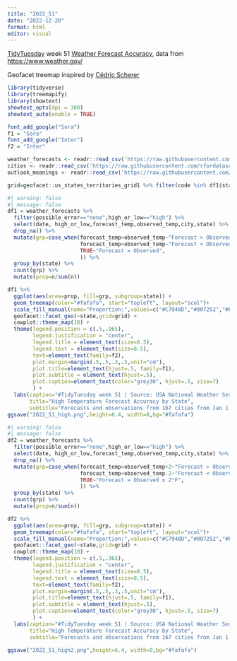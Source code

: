 ```yaml
---
title: "2022_51"
date: "2022-12-20"
format: html
editor: visual
---
```


[TidyTuesday](https://github.com/rfordatascience/tidytuesday) week 51 [Weather Forecast Accuracy](https://github.com/rfordatascience/tidytuesday/tree/master/data/2022/2022-12-20), data from <https://www.weather.gov/>

Geofacet treemap inspired by [Cédric Scherer](https://twitter.com/cedscherer/status/1379493675684786185)

```r
library(tidyverse)
library(treemapify)
library(showtext)
showtext_opts(dpi = 300)
showtext_auto(enable = TRUE)
```

```r
font_add_google("Sora")
f1 = "Sora"
font_add_google("Inter")
f2 = "Inter"
```

```r
weather_forecasts <- readr::read_csv('https://raw.githubusercontent.com/rfordatascience/tidytuesday/master/data/2022/2022-12-20/weather_forecasts.csv')
cities <- readr::read_csv('https://raw.githubusercontent.com/rfordatascience/tidytuesday/master/data/2022/2022-12-20/cities.csv')
outlook_meanings <- readr::read_csv('https://raw.githubusercontent.com/rfordatascience/tidytuesday/master/data/2022/2022-12-20/outlook_meanings.csv')
```

```r
grid=geofacet::us_states_territories_grid1 %>% filter(code %in% df1$state)
```

```r
#| warning: false
#| message: false
df1 = weather_forecasts %>% 
  filter(possible_error=="none",high_or_low=="high") %>%
  select(date, high_or_low,forecast_temp,observed_temp,city,state) %>%
  drop_na() %>%
  mutate(grp=case_when(forecast_temp>observed_temp~"Forecast > Observed",
                       forecast_temp<observed_temp~"Forecast < Observed",
                       TRUE~"Forecast = Observed",
                       )) %>%
  group_by(state) %>%
  count(grp) %>%
  mutate(prop=n/sum(n))

df1 %>% 
  ggplot(aes(area=prop, fill=grp, subgroup=state)) +
  geom_treemap(color="#fafafa", start="topleft", layout="scol")+
  scale_fill_manual(name="Proportion:",values=c("#C7948D","#007252","#FFC301")) +
  geofacet::facet_geo(~state,grid=grid) +
  cowplot::theme_map(10) +
  theme(legend.position = c(.5,.965),
        legend.justification = "center",
        legend.title = element_text(size=8.5),
        legend.text = element_text(size=8.5),
        text=element_text(family=f2),
        plot.margin=margin(.5,.5,.3,.5,unit="cm"),
        plot.title=element_text(hjust=.5, family=f1),
        plot.subtitle = element_text(hjust=.5),
        plot.caption=element_text(color="grey30", hjust=.5, size=7)
        ) +
  labs(caption="#TidyTuesday week 51 | Source: USA National Weather Service",
       title="High Temperature Forecast Accuracy by State",
       subtitle="Forecasts and observations from 167 cities from Jan 1, 2021 to May 30, 2022")
ggsave("2022_51_high.png",height=6.4, width=8,bg="#fafafa")
```


```r
#| warning: false
#| message: false
df2 = weather_forecasts %>% 
  filter(possible_error=="none",high_or_low=="high") %>%
  select(date, high_or_low,forecast_temp,observed_temp,city,state) %>%
  drop_na() %>%
  mutate(grp=case_when(forecast_temp>observed_temp+2~"Forecast > Observed + 2°F",
                       forecast_temp<observed_temp-2~"Forecast < Observed - 2°F",
                       TRUE~"Forecast = Observed ± 2°F",
                       )) %>%
  group_by(state) %>%
  count(grp) %>%
  mutate(prop=n/sum(n))

df2 %>% 
  ggplot(aes(area=prop, fill=grp, subgroup=state)) +
  geom_treemap(color="#fafafa", start="topleft", layout="scol")+
  scale_fill_manual(name="Proportion:",values=c("#C7948D","#007252","#FFC301")) +
  geofacet::facet_geo(~state,grid=grid) +
  cowplot::theme_map(10) +
  theme(legend.position = c(.5,.965),
        legend.justification = "center",
        legend.title = element_text(size=8.5),
        legend.text = element_text(size=8.5),
        text=element_text(family=f2),
        plot.margin=margin(.5,.5,.3,.5,unit="cm"),
        plot.title=element_text(hjust=.5, family=f1),
        plot.subtitle = element_text(hjust=.5),
        plot.caption=element_text(color="grey30", hjust=.5, size=7)
        ) +
  labs(caption="#TidyTuesday week 51 | Source: USA National Weather Service",
       title="High Temperature Forecast Accuracy by State",
       subtitle="Forecasts and observations from 167 cities from Jan 1, 2021 to May 30, 2022")

ggsave("2022_51_high2.png",height=6.4, width=8,bg="#fafafa")
```


